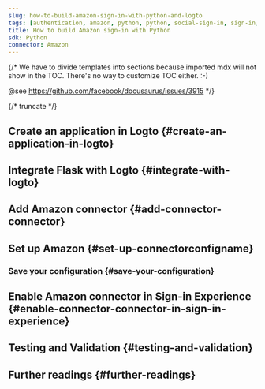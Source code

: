 ```yaml
---
slug: how-to-build-amazon-sign-in-with-python-and-logto
tags: [authentication, amazon, python, python, social-sign-in, sign-in, login]
title: How to build Amazon sign-in with Python
sdk: Python
connector: Amazon
---
```


{/*
  We have to divide templates into sections because imported mdx will not show in the TOC.
  There's no way to customize TOC either. :-)

  @see https://github.com/facebook/docusaurus/issues/3915
*/}




{/* truncate */}

<Intro connector={connector} sdk="Python" link="https://www.python.org" />

## Create an application in Logto \{#create-an-application-in-logto}

<CreateApplication type="Traditional web" framework="Flask" />

## Integrate Flask with Logto \{#integrate-with-logto}

<FrameworkGuide />

## Add Amazon connector \{#add-connector-connector}

<AddSocialConnector connector={connector} framework="Flask" />

## Set up Amazon \{#set-up-connectorconfigname}

<ConnectorGuide />

### Save your configuration \{#save-your-configuration}

<SaveYourConfiguration connector={connector} />

## Enable Amazon connector in Sign-in Experience \{#enable-connector-connector-in-sign-in-experience}

<EnableSocialConnector connector={connector} />

## Testing and Validation \{#testing-and-validation}

<TestingAndValidation connector={connector} sdk="Python" />

## Further readings \{#further-readings}

<FurtherReadings />
